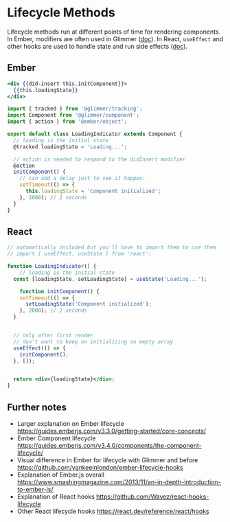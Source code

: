 # Lifecycle Methods

Lifecycle methods run at different points of time for rendering components. In Ember, modifiers are often used in Glimmer ([doc](https://github.com/emberjs/ember-render-modifiers)). In React, `useEffect` and other hooks are used to handle state and run side effects ([doc](https://react.dev/learn/synchronizing-with-effects)).

## Ember 

```hbs title="template.hbs"
<div {{did-insert this.initComponent}}>
  {{this.loadingState}}
</div>
```

```js title="component.js" showLineNumbers
import { tracked } from '@glimmer/tracking';
import Component from '@glimmer/component';
import { action } from '@ember/object';

export default class LoadingIndicator extends Component {
  // loading is the initial state
  @tracked loadingState = 'Loading...';

  // action is needed to respond to the didInsert modifier
  @action
  initComponent() {
    // can add a delay just to see it happen: 
    setTimeout(() => {
      this.loadingState = 'Component initialized';
    }, 2000); // 2 seconds
  }
}
```

## React 

```jsx title="component.js" live
// automatically included but you'll have to import them to use them
// import { useEffect, useState } from 'react';

function LoadingIndicator() {
	// loading is the initial state
  const [loadingState, setLoadingState] = useState('Loading...');

	function initComponent() {
    setTimeout(() => {
      setLoadingState('Component initialized');
    }, 2000); // 2 seconds
  }


  // only after first render
  // don't want to keep on initializing so empty array
  useEffect(() => {
    initComponent();
  }, []);


  return <div>{loadingState}</div>;
}
```

## Further notes

- Larger explanation on Ember lifecycle https://guides.emberjs.com/v3.3.0/getting-started/core-concepts/
- Ember Component lifecycle https://guides.emberjs.com/v3.4.0/components/the-component-lifecycle/
- Visual difference in Ember for lifecycle with Glimmer and before https://github.com/yankeeinlondon/ember-lifecycle-hooks
- Explanation of Ember.js overall https://www.smashingmagazine.com/2013/11/an-in-depth-introduction-to-ember-js/
- Explanation of React hooks https://github.com/Wavez/react-hooks-lifecycle
- Other React lifecycle hooks https://react.dev/reference/react/hooks